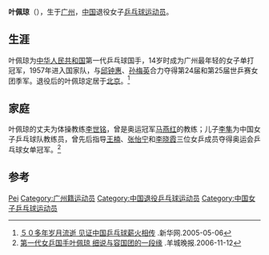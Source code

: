{{noteTA|G1=Table Tennis}}
{{Infobox 乒乓球|
| playername= 叶佩琼
| image=
| imagesize=
| caption =
| fullname = 
| education = 
| nationality = {{PRC}}
| playingstyle = 
| birthdate = 1937年
| birthplace = {{ROC}}[[广州市|广州市]]
| deathdate  =
| deathplace =
| height =
| weight =
| medaltemplates=
{{MedalSport | 女子[[乒乓球|乒乓球]]}}
{{MedalCountry | {{CHN}} }}
{{MedalBronze|[[1957年世界乒乓球锦标赛|1957年 斯德哥尔摩]]|女子团体}}
{{MedalBronze|[[1959年世界乒乓球锦标赛|1959年 多特蒙德]]|女子团体}}
}}

'''叶佩琼'''（{{bd|1937年||}}），生于[[广州|广州]]，[[中国|中国]]退役女子[[乒乓球|乒乓球]][[运动员|运动员]]。

== 生涯 ==
叶佩琼为[[中华人民共和国|中华人民共和国]]第一代乒乓球国手，14岁时成为广州最年轻的女子单打冠军，1957年进入国家队，与[[邱钟惠|邱钟惠]]、[[孙梅英|孙梅英]]合力夺得第24届和第25届世乒赛女团季军。退役后的叶佩琼定居于[[北京|北京]]。<ref>[http://news.xinhuanet.com/sports/2005-05/06/content_2923043.htm ５０多年岁月流逝 见证中国乒乓球薪火相传] {{Wayback|url=http://news.xinhuanet.com/sports/2005-05/06/content_2923043.htm |date=20050509003719 }}.新华网.2005-05-06</ref>

== 家庭 ==
叶佩琼的丈夫为体操教练[[李世铭|李世铭]]，曾是奥运冠军[[马燕红|马燕红]]的教练；儿子[[李隼|李隼]]为中国女子乒乓球队教练员，曾先后指导[[王楠|王楠]]、[[张怡宁|张怡宁]]和[[李晓霞|李晓霞]]三位女乒成员夺得奥运会乒乓球女单冠军。<ref>[http://sports.sina.com.cn/o/2006-11-12/15002561949.shtml 第一代女乒国手叶佩琼 细说与容国团的一段缘] {{Wayback|url=http://sports.sina.com.cn/o/2006-11-12/15002561949.shtml |date=20160304141153 }}.羊城晚报.2006-11-12</ref>

== 参考 ==
{{reflist}}

{{全国乒乓球锦标赛女子单打冠军}}

{{Authority control}}
{{DEFAULTSORT:Ye叶}}
[[Category:葉姓|Pei]]
[[Category:广州籍运动员|Category:广州籍运动员]]
[[Category:中国退役乒乓球运动员|Category:中国退役乒乓球运动员]]
[[Category:中国女子乒乓球运动员|Category:中国女子乒乓球运动员]]